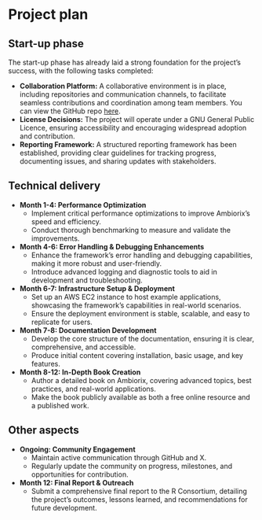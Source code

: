 # Project plan

## Start-up phase
<!--
Covering the planning phase, this section should provide a relatively detailed plan of how work will start on the project. This section is important because projects need to get up and running quickly.


 - [ ] Setting up collaboration platform inc. code for contributors etc.
 - [ ] Licence decisions
 - [ ] Reporting framework
-->

The start-up phase has already laid a strong foundation for the project's 
success, with the following tasks completed:

- **Collaboration Platform:** A collaborative environment is in place, including
repositories and communication channels, to facilitate seamless contributions and 
coordination among team members. You can view the GitHub repo [here](https://github.com/devOpifex/ambiorix).
- **License Decisions:** The project will operate under a GNU General Public
Licence, ensuring accessibility and encouraging widespread adoption and 
contribution.
- **Reporting Framework:** A structured reporting framework has been established, 
providing clear guidelines for tracking progress, documenting issues, and 
sharing updates with stakeholders.


## Technical delivery
<!--
Covering the actual delivery of the project this section should provide at least a high-level the implementation.

Including target dates is really important as you need to be committed and the ISC need to have a means of tracking delivery
-->

- **Month 1-4: Performance Optimization**
    - Implement critical performance optimizations to improve Ambiorix's speed 
      and efficiency.
    - Conduct thorough benchmarking to measure and validate the improvements.

- **Month 4-6: Error Handling & Debugging Enhancements**
    - Enhance the framework's error handling and debugging capabilities, making 
      it more robust and user-friendly.
    - Introduce advanced logging and diagnostic tools to aid in development and 
      troubleshooting.

- **Month 6-7: Infrastructure Setup & Deployment**
    - Set up an AWS EC2 instance to host example applications, showcasing the 
      framework's capabilities in real-world scenarios.
    - Ensure the deployment environment is stable, scalable, and easy to 
      replicate for users.

- **Month 7-8: Documentation Development**
    - Develop the core structure of the documentation, ensuring it is clear, 
      comprehensive, and accessible.
    - Produce initial content covering installation, basic usage, and key features.

- **Month 8-12: In-Depth Book Creation**
    - Author a detailed book on Ambiorix, covering advanced topics, best 
      practices, and real-world applications.
    - Make the book publicly available as both a free online resource and a 
      published work.


## Other aspects
<!--
Covering non-technical activities like on-going publicity, paper preparation, discussion groups etc. that might be required to facilitate successful delivery of the project.

 - [ ] Announcement post
 - [ ] Delivery blog post
 - [ ] Twitter
 - [ ] UseR!
 - [ ] ISC meetings
-->

- **Ongoing: Community Engagement** 
    - Maintain active communication through GitHub and X.
    - Regularly update the community on progress, milestones, and opportunities
      for contribution.
- **Month 12: Final Report & Outreach** 
    - Submit a comprehensive final report to the R Consortium, detailing the 
      project's outcomes, lessons learned, and recommendations for future 
      development.
